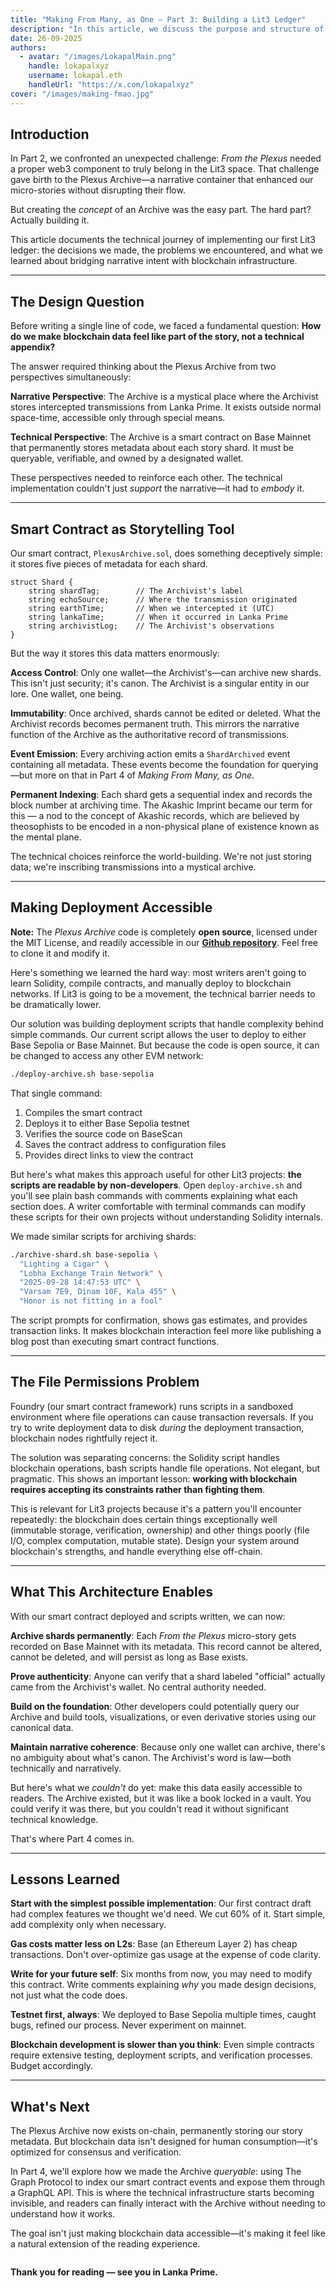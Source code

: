 ```yaml
---
title: "Making From Many, as One — Part 3: Building a Lit3 Ledger"
description: "In this article, we discuss the purpose and structure of the Plexus Archive — the accompanying web3 component to From the Plexus."
date: 26-09-2025
authors:
  - avatar: "/images/LokapalMain.png"
    handle: lokapalxyz
    username: lokapal.eth
    handleUrl: "https://x.com/lokapalxyz"
cover: "/images/making-fmao.jpg"
---
```


## Introduction

In Part 2, we confronted an unexpected challenge: *From the Plexus* needed a proper web3 component to truly belong in the Lit3 space. That challenge gave birth to the Plexus Archive—a narrative container that enhanced our micro-stories without disrupting their flow.

But creating the *concept* of an Archive was the easy part. The hard part? Actually building it.

This article documents the technical journey of implementing our first Lit3 ledger: the decisions we made, the problems we encountered, and what we learned about bridging narrative intent with blockchain infrastructure.

---

## The Design Question

Before writing a single line of code, we faced a fundamental question: **How do we make blockchain data feel like part of the story, not a technical appendix?**

The answer required thinking about the Plexus Archive from two perspectives simultaneously:

**Narrative Perspective**: The Archive is a mystical place where the Archivist stores intercepted transmissions from Lanka Prime. It exists outside normal space-time, accessible only through special means.

**Technical Perspective**: The Archive is a smart contract on Base Mainnet that permanently stores metadata about each story shard. It must be queryable, verifiable, and owned by a designated wallet.

These perspectives needed to reinforce each other. The technical implementation couldn't just *support* the narrative—it had to *embody* it.

---

## Smart Contract as Storytelling Tool

Our smart contract, `PlexusArchive.sol`, does something deceptively simple: it stores five pieces of metadata for each shard.

```solidity
struct Shard {
    string shardTag;        // The Archivist's label
    string echoSource;      // Where the transmission originated
    string earthTime;       // When we intercepted it (UTC)
    string lankaTime;       // When it occurred in Lanka Prime
    string archivistLog;    // The Archivist's observations
}
```

But the way it stores this data matters enormously:

**Access Control**: Only one wallet—the Archivist's—can archive new shards. This isn't just security; it's canon. The Archivist is a singular entity in our lore. One wallet, one being.

**Immutability**: Once archived, shards cannot be edited or deleted. What the Archivist records becomes permanent truth. This mirrors the narrative function of the Archive as the authoritative record of transmissions.

**Event Emission**: Every archiving action emits a `ShardArchived` event containing all metadata. These events become the foundation for querying—but more on that in Part 4 of *Making From Many, as One*.

**Permanent Indexing**: Each shard gets a sequential index and records the block number at archiving time. The Akashic Imprint became our term for this — a nod to the concept of Akashic records, which are believed by theosophists to be encoded in a non-physical plane of existence known as the mental plane.

The technical choices reinforce the world-building. We're not just storing data; we're inscribing transmissions into a mystical archive.

---

## Making Deployment Accessible

**Note:** The *Plexus Archive* code is completely **open source**, licensed under the MIT License, and readily accessible in our [**Github repository**](https://github.com/lokapal-xyz/plexus-archive). Feel free to clone it and modify it.

Here's something we learned the hard way: most writers aren't going to learn Solidity, compile contracts, and manually deploy to blockchain networks. If Lit3 is going to be a movement, the technical barrier needs to be dramatically lower.

Our solution was building deployment scripts that handle complexity behind simple commands. Our current script allows the user to deploy to either Base Sepolia or Base Mainnet. But because the code is open source, it can be changed to access any other EVM network:

```bash
./deploy-archive.sh base-sepolia
```

That single command:
1. Compiles the smart contract
2. Deploys it to either Base Sepolia testnet
3. Verifies the source code on BaseScan
4. Saves the contract address to configuration files
5. Provides direct links to view the contract

But here's what makes this approach useful for other Lit3 projects: **the scripts are readable by non-developers**. Open `deploy-archive.sh` and you'll see plain bash commands with comments explaining what each section does. A writer comfortable with terminal commands can modify these scripts for their own projects without understanding Solidity internals.

We made similar scripts for archiving shards:

```bash
./archive-shard.sh base-sepolia \
  "Lighting a Cigar" \
  "Lobha Exchange Train Network" \
  "2025-09-28 14:47:53 UTC" \
  "Varsam 7E9, Dinam 10F, Kala 455" \
  "Honor is not fitting in a fool"
```

The script prompts for confirmation, shows gas estimates, and provides transaction links. It makes blockchain interaction feel more like publishing a blog post than executing smart contract functions.

---

## The File Permissions Problem

Foundry (our smart contract framework) runs scripts in a sandboxed environment where file operations can cause transaction reversals. If you try to write deployment data to disk *during* the deployment transaction, blockchain nodes rightfully reject it.

The solution was separating concerns: the Solidity script handles blockchain operations, bash scripts handle file operations. Not elegant, but pragmatic. This shows an important lesson: **working with blockchain requires accepting its constraints rather than fighting them**.

This is relevant for Lit3 projects because it's a pattern you'll encounter repeatedly: the blockchain does certain things exceptionally well (immutable storage, verification, ownership) and other things poorly (file I/O, complex computation, mutable state). Design your system around blockchain's strengths, and handle everything else off-chain.

---

## What This Architecture Enables

With our smart contract deployed and scripts written, we can now:

**Archive shards permanently**: Each *From the Plexus* micro-story gets recorded on Base Mainnet with its metadata. This record cannot be altered, cannot be deleted, and will persist as long as Base exists.

**Prove authenticity**: Anyone can verify that a shard labeled "official" actually came from the Archivist's wallet. No central authority needed.

**Build on the foundation**: Other developers could potentially query our Archive and build tools, visualizations, or even derivative stories using our canonical data.

**Maintain narrative coherence**: Because only one wallet can archive, there's no ambiguity about what's canon. The Archivist's word is law—both technically and narratively.

But here's what we *couldn't* do yet: make this data easily accessible to readers. The Archive existed, but it was like a book locked in a vault. You could verify it was there, but you couldn't read it without significant technical knowledge.

That's where Part 4 comes in.

---

## Lessons Learned

**Start with the simplest possible implementation**: Our first contract draft had complex features we thought we'd need. We cut 60% of it. Start simple, add complexity only when necessary.

**Gas costs matter less on L2s**: Base (an Ethereum Layer 2) has cheap transactions. Don't over-optimize gas usage at the expense of code clarity.

**Write for your future self**: Six months from now, you may need to modify this contract. Write comments explaining *why* you made design decisions, not just what the code does.

**Testnet first, always**: We deployed to Base Sepolia multiple times, caught bugs, refined our process. Never experiment on mainnet.

**Blockchain development is slower than you think**: Even simple contracts require extensive testing, deployment scripts, and verification processes. Budget accordingly.

---

## What's Next

The Plexus Archive now exists on-chain, permanently storing our story metadata. But blockchain data isn't designed for human consumption—it's optimized for consensus and verification.

In Part 4, we'll explore how we made the Archive *queryable*: using The Graph Protocol to index our smart contract events and expose them through a GraphQL API. This is where the technical infrastructure starts becoming invisible, and readers can finally interact with the Archive without needing to understand how it works.

The goal isn't just making blockchain data accessible—it's making it feel like a natural extension of the reading experience.

<Image
  src="/images/banner-purple.png"
  alt=""
  width={1580}
  height={140}
/>

**Thank you for reading — see you in Lanka Prime.**
